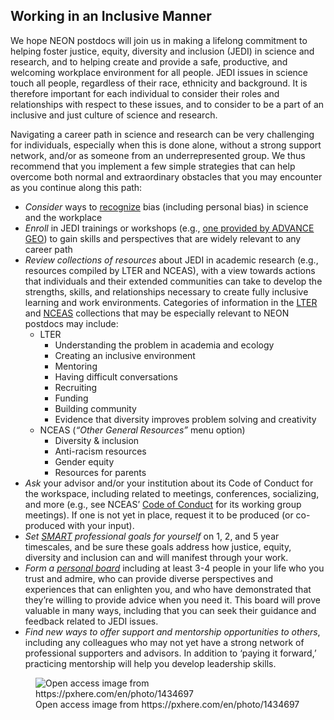 
## Working in an Inclusive Manner

We hope NEON postdocs will join us in making a lifelong commitment to helping foster justice, equity, diversity and inclusion (JEDI) in science and research, and to helping create and provide a safe, productive, and welcoming workplace environment for all people. JEDI issues in science touch all people, regardless of their race, ethnicity and background. It is therefore important for each individual to consider their roles and relationships with respect to these issues, and to consider to be a part of an inclusive and just culture of science and research. 

Navigating a career path in science and research can be very challenging for individuals, especially when this is done alone, without a strong support network, and/or as someone from an underrepresented group. We thus recommend that you implement a few simple strategies that can help overcome both normal and extraordinary obstacles that you may encounter as you continue along this path:

- *Consider* ways to [recognize](https://serc.carleton.edu/advancegeo/resources/bias.html) bias (including personal bias) in science and the workplace
- *Enroll* in JEDI trainings or workshops (e.g., [one provided by ADVANCE GEO](https://serc.carleton.edu/advancegeo/workshops/index.html)) to gain skills and perspectives that are widely relevant to any career path 
- *Review collections of resources* about JEDI in academic research (e.g., resources compiled by LTER and NCEAS), with a view towards actions that individuals and their extended communities can take to develop the strengths, skills, and relationships necessary to create fully inclusive learning and work environments. Categories of information in the [LTER](https://lternet.edu/network-organization/diversity-resources/) and [NCEAS](https://www.nceas.ucsb.edu/diversity-inclusion) collections that may be especially relevant to NEON postdocs may include:
    - LTER
        - Understanding the problem in academia and ecology
        - Creating an inclusive environment
        - Mentoring
        - Having difficult conversations
        - Recruiting
        - Funding
        - Building community
        - Evidence that diversity improves problem solving and creativity
    - NCEAS (*“Other General Resources”* menu option)
        - Diversity & inclusion
        - Anti-racism resources
        - Gender equity
        - Resources for parents
- *Ask* your advisor and/or your institution about its Code of Conduct for the workspace, including related to meetings, conferences, socializing, and more (e.g., see NCEAS’ [Code of Conduct](https://live-ncea-ucsb-edu-v01.pantheonsite.io/sites/default/files/2020-02/NCEAS_Code-of-Conduct_2019.pdf) for its working group meetings). If one is not yet in place, request it to be produced (or co-produced with your input). 
- *Set [SMART](https://en.wikipedia.org/wiki/SMART_criteria) professional goals for yourself* on 1, 2, and 5 year timescales, and be sure these goals address how justice, equity, diversity and inclusion can and will manifest through your work.
- *Form a [personal board](https://www.sciencemag.org/careers/2020/03/personal-board-directors-can-help-you-navigate-challenges-your-career)* including at least 3-4 people in your life who you trust and admire, who can provide diverse perspectives and experiences that can enlighten you, and who have demonstrated that they’re willing to provide advice when you need it. This board will prove valuable in many ways, including that you can seek their guidance and feedback related to JEDI issues. 
- *Find new ways to offer support and mentorship opportunities to others*, including any colleagues who may not yet have a strong network of professional supporters and advisors. In addition to ‘paying it forward,’ practicing mentorship will help you develop leadership skills.  

![Open access image from https://pxhere.com/en/photo/1434697](images/team.jpg)
